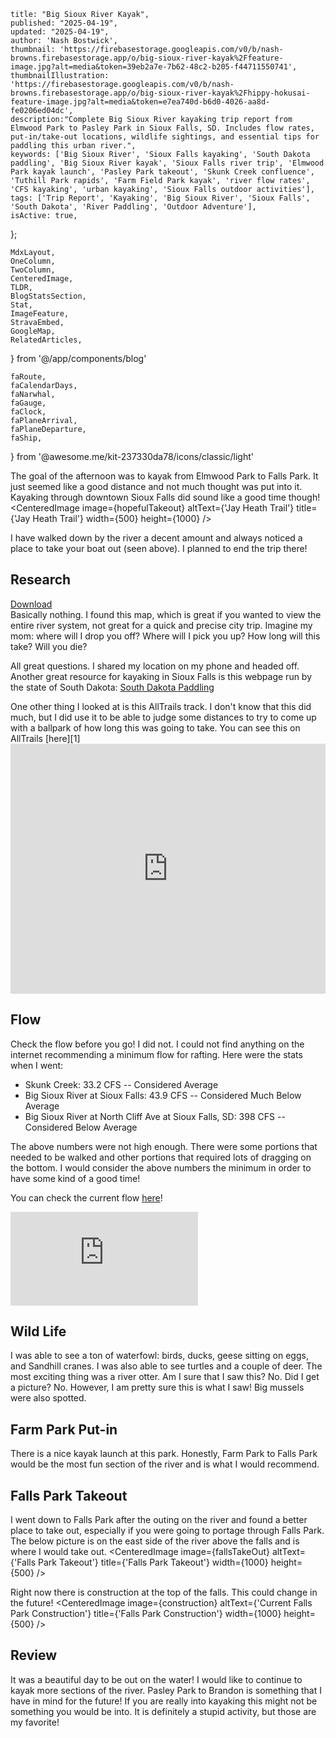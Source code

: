 
    title: "Big Sioux River Kayak",
    published: "2025-04-19",
    updated: "2025-04-19",
    author: 'Nash Bostwick',
    thumbnail: 'https://firebasestorage.googleapis.com/v0/b/nash-browns.firebasestorage.app/o/big-sioux-river-kayak%2Ffeature-image.jpg?alt=media&token=39eb2a7e-7b62-48c2-b205-f44711550741',
    thumbnailIllustration: 'https://firebasestorage.googleapis.com/v0/b/nash-browns.firebasestorage.app/o/big-sioux-river-kayak%2Fhippy-hokusai-feature-image.jpg?alt=media&token=e7ea740d-b6d0-4026-aa8d-fe0206ed04dc',
    description:"Complete Big Sioux River kayaking trip report from Elmwood Park to Pasley Park in Sioux Falls, SD. Includes flow rates, put-in/take-out locations, wildlife sightings, and essential tips for paddling this urban river.",
    keywords: ['Big Sioux River', 'Sioux Falls kayaking', 'South Dakota paddling', 'Big Sioux River kayak', 'Sioux Falls river trip', 'Elmwood Park kayak launch', 'Pasley Park takeout', 'Skunk Creek confluence', 'Tuthill Park rapids', 'Farm Field Park kayak', 'river flow rates', 'CFS kayaking', 'urban kayaking', 'Sioux Falls outdoor activities'],
    tags: ['Trip Report', 'Kayaking', 'Big Sioux River', 'Sioux Falls', 'South Dakota', 'River Paddling', 'Outdoor Adventure'],
    isActive: true,
};


    MdxLayout,
    OneColumn,
    TwoColumn,
    CenteredImage, 
    TLDR,
    BlogStatsSection,
    Stat,
    ImageFeature,
    StravaEmbed,
    GoogleMap,
    RelatedArticles,
} from '@/app/components/blog'



    faRoute,
    faCalendarDays,
    faNarwhal,
    faGauge,
    faClock,
    faPlaneArrival,
    faPlaneDeparture,
    faShip,
} from '@awesome.me/kit-237330da78/icons/classic/light'



<ImageFeature
    title='Big Sioux River Kayak'
    image={featureImage}
/>

<BlogStatsSection>
    <Stat title={'Distance'} stat={'8.08 Mi'} icon={faRoute}/>
    <Stat title={'Days'} stat={'1'} icon={faCalendarDays}/>
    <Stat title={'Speed(CFS)'} stat={'398'} icon={faGauge}/>
    <Stat title={'Paddle Time'} stat={'4:23:56'} icon={faClock}/>
    <Stat title={'Difficulty'} stat={'Easy'} icon={faShip}/>
    <Stat title={'Put In'} stat={'Elmwood Park'} icon={faPlaneArrival}/>
    <Stat title={'Take Out'} stat={'Pasley Park'} icon={faPlaneDeparture}/>
    <Stat title={'Fish Caught'} stat={'0'} icon={faNarwhal}/>
</BlogStatsSection>

<MdxLayout>

<TLDR
text="I was visiting my mother, a resident of Sioux Falls, in April of 2025. I decided to bring my Packraft. Why? During a previous visit, I was walking her dog and noticed some people kayaking down a river in Tuthill Park. It stuck, and Easter weekend 2025 was when the stars aligned to see what the river was like." 
/>

The goal of the afternoon was to kayak from Elmwood Park to Falls Park. It just seemed like a good distance and not much thought was put into it. Kayaking through downtown Sioux Falls did sound like a good time though!
<CenteredImage image={hopefulTakeout} altText={'Jay Heath Trail'} title={'Jay Heath Trail'} width={500} height={1000} />

I have walked down by the river a decent amount and always noticed a place to take your boat out (seen above). I planned to end the trip there!


## Research
<TwoColumn>
<div className="flex flex-col justify-center items-center w-full">
<CenteredImage image={map} altText={'Jay Heath Trail'} title={'Jay Heath Trail'} width={500} height={1000} />
<a href="/blog/big-sioux-river-kayak/JayHeathTrail_85x11.pdf" download className="btn btn-ghost">Download</a>
</div>

<div>
Basically nothing. I found this map, which is great if you wanted to view the entire river system, not great for a quick and precise city trip. Imagine my mom: 
where will I drop you off? 
Where will I pick you up?
How long will this take?
Will you die?

All great questions. I shared my location on my phone and headed off.
<br/>
Another great resource for kayaking in Sioux Falls is this webpage run by the state of South Dakota: [South Dakota Paddling][3]
</div>
</TwoColumn>

<TwoColumn>
One other thing I looked at is this AllTrails track. I don't know that this did much, but I did use it to be able to judge some distances to try to come up with a ballpark of how long this was going to take. You can see this on AllTrails [here][1]

<iframe className="alltrails" src="https://www.alltrails.com/widget/trail/us/south-dakota/big-sioux-river-kayaking-route-ward-to-brandon?elevationDiagram=false" width="100%" height="400" frameBorder="0" scrolling="no" marginHeight="0" marginWidth="0" title="AllTrails: Trail Guides and Maps for Hiking, Camping, and Running"></iframe>
</TwoColumn>

## Flow
Check the flow before you go! I did not. I could not find anything on the internet recommending a minimum flow for rafting. Here were the stats when I went:

* Skunk Creek: 33.2 CFS                                           -- Considered Average
* Big Sioux River at Sioux Falls: 43.9 CFS                        -- Considered Much Below Average
* Big Sioux River at North Cliff Ave at Sioux Falls, SD: 398 CFS  -- Considered Below Average

The above numbers were not high enough. There were some portions that needed to be walked and other portions that required lots of dragging on the bottom. I would consider the above numbers the minimum in order to have some kind of a good time!

You can check the current flow [here][2]!

<OneColumn>
    <div style={{ width: '638px', height: '448px', overflow: 'hidden', position: 'relative' }}>
          <iframe
            src="https://waterwatch.usgs.gov/new/index.php?mt=real&st=big+sioux+river&usst=&ushuc=&go=GO&id=wwlmap_viewer&xft=0&choose=&ssonly=1&sspopup=0&snmfb=0&mt=real&mcf=jsontile"
            style={{
              position: 'absolute',
              top: '-474px',     // SMALL move up
              left: '-356px',   // BIGGER move right
              width: '1200px',
              height: '1000px',
              border: 'none',
            }}
            scrolling="no"
            frameBorder="0"
            title="USGS Map"
          />
    </div>
</OneColumn>


## Putting In
I put in at Elmwood Park. I had never been to Elmwood Park and it was easy enough to find a place on the bank to launch from. I would say this is the case with this entire portion of the river. If you walked on top of the levee at any given point, I'm sure you would see a decent place to launch!

## Elmwood -> Madison Street
Not much water. There was a significant amount of dragging on the bottom. I had to get out of the boat to cross the rip rap under the Madison Street Bridge.

## Madison Street -> Zoo
There was water on this section. I found out why at the end!
<CenteredImage image={rocks} altText={'Big Sioux Rock Crossing'} title={'Rock Crossing'} width={1000} height={500} />

These rocks / dam are labeled on the official map. Here is a more exact location:
<TwoColumn>
    <CenteredImage image={rockMap} altText={'Big Sioux Rock Crossing Location'} title={'Rock Crossing'} width={500} height={1000} />
    <GoogleMap
        url={'https://www.google.com/maps/embed?pb=!1m17!1m12!1m3!1d857.7072740462057!2d-96.76801973033982!3d43.53798197038517!2m3!1f0!2f0!3f0!3m2!1i1024!2i768!4f13.1!3m2!1m1!2zNDPCsDMyJzE2LjciTiA5NsKwNDYnMDIuNiJX!5e1!3m2!1sen!2sus!4v1745428856288!5m2!1sen!2sus'}
    />
</TwoColumn>

## Zoo -> Confluence with Skunk Creek
Starting below the rocks was the worst water on the river. There was hardly any and I did not even attempt to launch. I ended up almost calling the trip at this point but I decided to walk down to Skunk Creek to see if there was more water. It turns out there was! I walked across the below bridge and down to the confluence to launch!
<CenteredImage image={bridgeToSkunk} altText={'Bridge to Skunk Creek'} title={'Bridge to Skunk Creek'} width={1000} height={500} />

<TwoColumn>
<CenteredImage image={needle} altText={'Syringe Down by the Sioux River'} title={'Syringe Down By The River'} width={1000} height={500} />
I would bring shoes for the walk. You never know what you are going to find down by the river in Sioux Falls! I found a couple of syringes :(
</TwoColumn>

## Skunk Creek -> Farm Field Park
The water came and went. There was still a significant amount of dragging. The closer to Farm Field Park I got the better the water. There were a few small rapids on this section. If that's not your thing I would skip!

## Farm Field Park -> Pasley Park
Probably the best water of the trip. There is also a fun little rapid at Tuthill Park. Some asshole decided to park his plane in the woods. Not sure what that is all about?
<CenteredImage image={airplane} altText={'Airplane in the Woods'}  width={500} height={500} />

## Taking Out
<TwoColumn>
<div className='w-full sm:w-1/2'>
Taking out can be done almost anywhere along the river. I chose Pasley Park on the fly due to time constraints. Next time I will make it to the falls!
</div>
<div className='w-full sm:w-1/2'>
<iframe src="https://www.google.com/maps/embed?pb=!1m14!1m8!1m3!1d1446.5129889286798!2d-96.698167!3d43.522651!3m2!1i1024!2i768!4f13.1!3m3!1m2!1s0x878eb428ceb171e3%3A0x48c3788cd4b106c!2sParking%20lot%2C%20S%20Southeastern%20Ave%2C%20Sioux%20Falls%2C%20SD%2057103!5e0!3m2!1sen!2sus!4v1745528154482!5m2!1sen!2sus" width="100%" height="450" style={{"border":0}} allowFullScreen="" loading="lazy" referrerPolicy="no-referrer-when-downgrade"></iframe>
</div>
</TwoColumn>

## Wild Life
<TwoColumn>
<CenteredImage image={mussle} altText={'Big Mussel'} title={'Big Mussel'} width={1000} height={500} />
I was able to see a ton of waterfowl: birds, ducks, geese sitting on eggs, and Sandhill cranes. I was also able to see turtles and a couple of deer. The most exciting thing was a river otter. Am I sure that I saw this? No. Did I get a picture? No. However, I am pretty sure this is what I saw! Big mussels were also spotted.
</TwoColumn>

## Farm Park Put-in
There is a nice kayak launch at this park. Honestly, Farm Park to Falls Park would be the most fun section of the river and is what I would recommend.

<TwoColumn>
    <CenteredImage image={launch} altText={'Farm Park Canoe and Kayak Launch'} title={'Canoe and Kayak Launch'} width={500} height={500} />
    <GoogleMap
        url={'https://www.google.com/maps/embed?pb=!1m18!1m12!1m3!1d302.5535713534548!2d-96.7504343828405!3d43.501449880950325!2m3!1f0!2f0!3f0!3m2!1i1024!2i768!4f13.1!3m3!1m2!1s0x878ec90045dc01af%3A0xb29ff98a93bb23fb!2sFarm%20Field%20Park%20Kayak%20%26%20Canoe%20Access!5e1!3m2!1sen!2sus!4v1745430322845!5m2!1sen!2sus'}
    />
</TwoColumn>

## Falls Park Takeout
I went down to Falls Park after the outing on the river and found a better place to take out, especially if you were going to portage through Falls Park. The below picture is on the east side of the river above the falls and is where I would take out.
<CenteredImage image={fallsTakeOut} altText={'Falls Park Takeout'} title={'Falls Park Takeout'} width={1000} height={500} />

Right now there is construction at the top of the falls. This could change in the future!
<CenteredImage image={construction} altText={'Current Falls Park Construction'} title={'Falls Park Construction'} width={1000} height={500} />

## Review

<TwoColumn>

<div className='w-full sm:w-1/2'>
It was a beautiful day to be out on the water! I would like to continue to kayak more sections of the river. Pasley Park to Brandon is something that I have in mind for the future! If you are really into kayaking this might not be something you would be into. It is definitely a stupid activity, but those are my favorite!
</div>

<div className='w-full sm:w-1/2'>
<StravaEmbed dataEmbedId='14226823720'/>
</div>

</TwoColumn>

<br/>
<br/>

<RelatedArticles 
    articleOne={relatedArticleOne}
    articleTwo={relatedArticleTwo}
    articleThree={relatedArticleThree}
/>

</MdxLayout>

[1]: https://www.alltrails.com/trail/us/south-dakota/big-sioux-river-kayaking-route-ward-to-brandon
[2]: https://waterwatch.usgs.gov/new/index.php?mt=real&st=big+sioux+river&usst=&ushuc=&go=GO&id=wwlmap_viewer
[3]: https://gfp.sd.gov/paddling/

